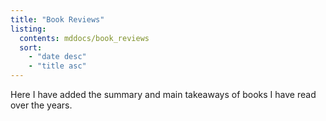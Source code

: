 ```yaml
---
title: "Book Reviews"
listing:
  contents: mddocs/book_reviews
  sort:
    - "date desc"
    - "title asc"
---
```


Here I have added the summary and main takeaways of books I have read over the years.